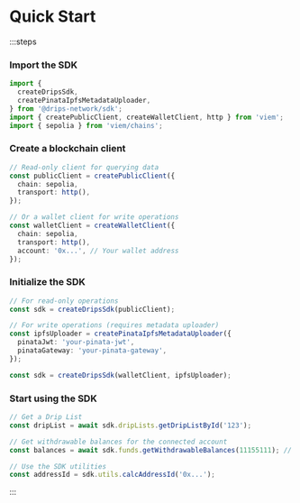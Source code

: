 # Quick Start

:::steps

### Import the SDK

```typescript
import {
  createDripsSdk,
  createPinataIpfsMetadataUploader,
} from '@drips-network/sdk';
import { createPublicClient, createWalletClient, http } from 'viem';
import { sepolia } from 'viem/chains';
```

### Create a blockchain client

```typescript
// Read-only client for querying data
const publicClient = createPublicClient({
  chain: sepolia,
  transport: http(),
});

// Or a wallet client for write operations
const walletClient = createWalletClient({
  chain: sepolia,
  transport: http(),
  account: '0x...', // Your wallet address
});
```

### Initialize the SDK

```typescript
// For read-only operations
const sdk = createDripsSdk(publicClient);

// For write operations (requires metadata uploader)
const ipfsUploader = createPinataIpfsMetadataUploader({
  pinataJwt: 'your-pinata-jwt',
  pinataGateway: 'your-pinata-gateway',
});

const sdk = createDripsSdk(walletClient, ipfsUploader);
```

### Start using the SDK

```typescript
// Get a Drip List
const dripList = await sdk.dripLists.getDripListById('123');

// Get withdrawable balances for the connected account
const balances = await sdk.funds.getWithdrawableBalances(11155111); // Sepolia

// Use the SDK utilities
const addressId = sdk.utils.calcAddressId('0x...');
```

:::